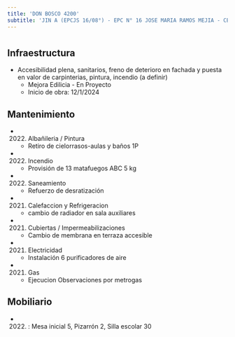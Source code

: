 ```yaml
---
title: 'DON BOSCO 4200'
subtitle: 'JIN A (EPCJS 16/08°) - EPC N° 16 JOSE MARIA RAMOS MEJIA - CENOF CENTRO DON BOSCO - ESEA EN DANZA MASTRAZZI CURSO VOCACIONAL DE DANZA Y EXPRESIÓN CORPORAL INFANTIL N° 07'
---
```


#
## Infraestructura

* Accesibilidad plena, sanitarios, freno de deterioro en fachada y puesta en valor de carpinterias, pintura, incendio (a definir) 
    + Mejora Edilicia - En Proyecto 
    + Inicio de obra: 12/1/2024 






## Mantenimiento

*  (2022) Albañileria / Pintura 
    + Retiro de cielorrasos-aulas y baños 1P

*  (2022) Incendio 
    + Provisión de 13 matafuegos ABC 5 kg

*  (2022) Saneamiento 
    + Refuerzo de desratización

*  (2021) Calefaccion y Refrigeracion 
    + cambio de radiador en sala auxiliares

*  (2021) Cubiertas / Impermeabilizaciones 
    + Cambio de membrana en terraza accesible

*  (2021) Electricidad 
    + Instalación 6 purificadores de aire

*  (2021) Gas 
    + Ejecucion Observaciones por metrogas





## Mobiliario

*  (2022) : Mesa inicial 5, Pizarrón 2, Silla escolar 30 



